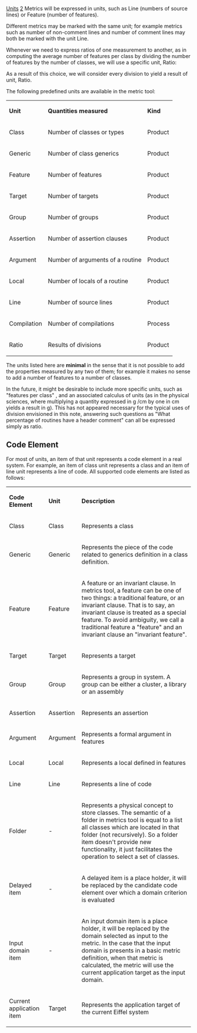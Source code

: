 [[Property:title|Units]]
[[Property:weight|2]]
Metrics will be expressed in units, such as Line (numbers of source lines) or Feature (number of features).

{{note| '''Unit rule:''' The definition of any metric must specify an associated unit. }}

Different metrics may be marked with the same unit; for example metrics such as number of non-comment lines and number of comment lines may both be marked with the unit Line.

Whenever we need to express ratios of one measurement to another, as in computing the average number of features per class by dividing the number of features by the number of classes, we will use a specific unit, Ratio:

{{note| '''"Ratio unit"''': The name Ratio denotes a predefined unit, whose values are arbitrary real numbers, expressed either as numbers or in percentage style (as in 35.3%). }}

As a result of this choice, we will consider every division to yield a result of unit, Ratio. 

The following predefined units are available in the metric tool:
{| 
|- 
| '''Unit'''
| '''Quantities measured'''
| '''Kind'''
|- 
| Class
| Number of classes or types 
| Product
|- 
| Generic
| Number of class generics 
| Product
|- 
| Feature
| Number of features 
| Product
|- 
| Target
| Number of targets
| Product
|- 
| Group
| Number of groups
| Product
|- 
| Assertion
| Number of assertion clauses
| Product
|- 
| Argument
| Number of arguments of a routine
| Product
|- 
| Local
| Number of locals of a routine
| Product
|- 
| Line
| Number of source lines 
| Product
|- 
| Compilation
| Number of compilations 
| Process
|- 
| Ratio
| Results of divisions 
| Product
|}

The units listed here are '''minimal''' in the sense that it is not possible to add the properties measured by any two of them; for example it makes no sense to add a number of features to a number of classes. 

In the future, it might be desirable to include more specific units, such as "features per class" , and an associated calculus of units (as in the physical sciences, where multiplying a quantity expressed in g /cm by one in cm yields a result in g). This has not appeared necessary for the typical uses of division envisioned in this note, answering such questions as "What percentage of routines have a header comment" can all be expressed simply as ratio.

==Code Element==

For most of units, an item of that unit represents a code element in a real system. For example, an item of class unit represents a class and an item of line unit represents a line of code. All supported code elements are listed as follows:
{| 
|- 
| '''Code Element'''
| '''Unit'''
| '''Description'''
|- 
| Class
| Class
| Represents a class
|- 
| Generic
| Generic
| Represents the piece of the code related to generics definition in a class definition.
|- 
| Feature
| Feature
| A feature or an invariant clause. In metrics tool, a feature can be one of two things: a traditional feature, or an invariant clause. That is to say, an invariant clause is treated as a special feature. To avoid ambiguity, we call a traditional feature a "feature" and an invariant clause an "invariant feature".
|- 
| Target
| Target
| Represents a target
|- 
| Group
| Group
| Represents a group in system. A group can be either a cluster, a library or an assembly
|- 
| Assertion
| Assertion
| Represents an assertion
|- 
| Argument
| Argument
| Represents a formal argument in features
|- 
| Local
| Local
| Represents a local defined in features
|- 
| Line
| Line
| Represents a line of code
|- 
| Folder
| -
| Represents a physical concept to store classes. The semantic of a folder in metrics tool is equal to a list all classes which are located in that folder (not recursively). So a folder item doesn't provide new functionality, it just facilitates the operation to select a set of classes.
|- 
| Delayed item
| -
| A delayed item is a place holder, it will be replaced by the candidate code element over which a domain criterion is evaluated
|- 
| Input domain item
| -
|  An input domain item is a place holder, it will be replaced by the domain selected as input to the metric. In the case that the input domain is presents in a basic metric definition, when that metric is calculated, the metric will use the current application target as the input domain.
|- 
| Current application item
| Target
| Represents the application target of the current Eiffel system
|}




